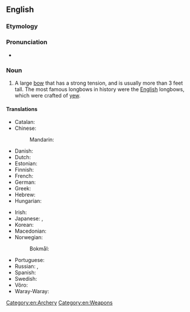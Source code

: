 ==English==
{{wikipedia}}

===Etymology===
{{compound|en|long|bow}}

===Pronunciation===
* {{a|UK}} {{IPA|/ˈlɒŋbəʊ/|lang=en}}

===Noun===
{{en-noun}}

# A large [[bow]] that has a strong tension, and is usually more than 3 feet tall. The most famous longbows in history were the [[English]] longbows, which were crafted of [[yew]].

====Translations====
{{trans-top|large bow}}
* Catalan: {{t|ca|arc llarg|m}}
* Chinese:
*: Mandarin: {{t|cmn|長弓}}
* Danish: {{t|da|langbue|c}}
* Dutch: {{t|nl|langboog|m}}
* Estonian: {{t|et|pikkvibu}}
* Finnish: {{t+|fi|pitkäjousi}}
* French: {{t|fr|arc long anglais|m}}
* German: {{t|de|langbogen|m}}
* Greek: {{t+|el|τόξο|n}}
* Hebrew: {{t|he|קשת ארוכה|f|tr=keshet aruka}}
* Hungarian: {{t|hu|hosszúíj}}
{{trans-mid}}
* Irish: {{t|ga|bogha fada}}
* Japanese: {{t+|ja|弓|tr=ゆみ, yumi|sc=Jpan}}, {{t|ja|ロングボウ|sc=Jpan}}
* Korean: {{t|ko|장궁|sc=Cyrl}}
* Macedonian: {{t|mk|долг лак|sc=Jpan}}
* Norwegian:
*: Bokmål: {{t|nb|langbue|m}}
* Portuguese: {{t|pt|arco longo|m}}
* Russian: {{t|ru|[[большо́й]] [[лук]]|m}}, {{t+|ru|лук|m}}
* Spanish: {{t|es|arco largo|m}}
* Swedish: {{t|sv|långbåge|c}}
* Võro: {{t|vro|pikkvibu}}
* Waray-Waray: {{t|war|halaba nga pana}}
{{trans-bottom}}

[[Category:en:Archery]]
[[Category:en:Weapons]]